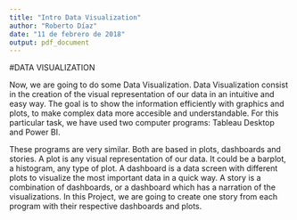 ```yaml
---
title: "Intro Data Visualization"
author: "Roberto Díaz"
date: "11 de febrero de 2018"
output: pdf_document
---
```


#DATA VISUALIZATION

Now, we are going to do some Data Visualization. Data Visualization consist in the creation of the visual representation of our data in an intuitive and easy way. The goal is to show the information efficiently with graphics and plots, to make complex data more accesible and understandable. For this particular task, we have used two computer programs: Tableau Desktop and Power BI.

These programs are very similar. Both are based in plots, dashboards and stories. A plot is any visual representation of our data. It could be a barplot, a histogram, any type of plot. A dashboard is a data screen with different plots to visualize the most important data in a quick way. A story is a combination of dashboards, or a dashboard which has a narration of the visualizations. In this Project, we are going to create one story from each program with their respective dashboards and plots. 
